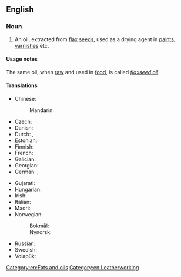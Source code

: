==English==

===Noun===
{{en-noun|~}}

# An oil, extracted from [[flax]] [[seed]]s, used as a drying agent in [[paint]]s, [[varnish]]es etc.

====Usage notes====
The same oil, when [[raw]] and used in [[food]], is called ''[[flaxseed oil]]''.

====Translations====
{{trans-top|oil extracted from flax seeds}}
* Chinese:
*: Mandarin: {{t-needed|cmn}}
* Czech: {{t|cs|lněný olej|m}}
* Danish: {{t|da|linolie|c}}
* Dutch: {{t+|nl|lijnzaadolie|f}}, {{t+|nl|lijnolie|f}}
* Estonian: {{t|et|linaõli}}
* Finnish: {{t+|fi|pellavaöljy}}
* French: {{t+|fr|huile de lin|f}}
* Galician: {{t+|gl|aceite de liñaza|m}}
* Georgian: {{t|ka|სელის ზეთი}}
* German: {{t|de|Leinsamenöl|n}}, {{t+|de|Leinöl|n}}
{{trans-mid}}
* Gujarati: {{t|gu|બેલતેલ}}
* Hungarian: {{t+|hu|lenmagolaj}}
* Irish: {{t|ga|ola rois|f}}
* Italian: {{t|it|olio di lino|m}}
* Maori: {{t|mi|hinu harakeke}}
* Norwegian:
*: Bokmål: {{t|nb|linolje|m|f}}
*: Nynorsk: {{t|nn|linolje|m|f}}
* Russian: {{t|ru|льняно́е ма́сло|n}}
* Swedish: {{t+|sv|linolja|c}}
* Volapük: {{t+|vo|linumaleül}}
{{trans-bottom}}

[[Category:en:Fats and oils]]
[[Category:en:Leatherworking]]